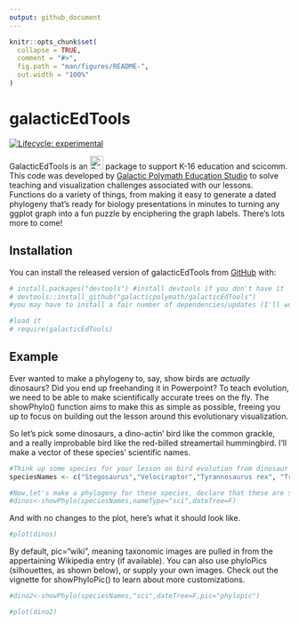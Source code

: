 ```yaml
---
output: github_document
---
```


<!-- README.md is generated from README.Rmd. Please edit that file -->

```r
knitr::opts_chunk$set(
  collapse = TRUE,
  comment = "#>",
  fig.path = "man/figures/README-",
  out.width = "100%"
)
```

# galacticEdTools

<!-- badges: start -->
[![Lifecycle: experimental](https://img.shields.io/badge/lifecycle-experimental-orange.svg)](https://lifecycle.r-lib.org/articles/stages.html#experimental)
<!-- badges: end -->

GalacticEdTools is an [<img src="man/figures/Rlogo.svg" alt="R-logo" width="24px" height="auto">](https://www.r-project.org/) package to support K-16 education and scicomm. This code was developed by [Galactic Polymath Education Studio](www.galacticpolymath.com) to solve teaching and visualization challenges associated with our lessons. Functions do a variety of things, from making it easy to generate a dated phylogeny that's ready for biology presentations in minutes to turning any ggplot graph into a fun puzzle by enciphering the graph labels. There's lots more to come!

## Installation

You can install the released version of galacticEdTools from [GitHub](https://github.com/galacticpolymath/galacticEdTools) with:

``` r
# install.packages("devtools") #install devtools if you don't have it
# devtools::install_github("galacticpolymath/galacticEdTools")
#you may have to install a fair number of dependencies/updates (I'll work on streamlining this at some point)

#load it
# require(galacticEdTools) 
```

## Example

Ever wanted to make a phylogeny to, say, show birds are *actually* dinosaurs? Did you end up freehanding it in Powerpoint? To teach evolution, we need to be able to make scientifically accurate trees on the fly. The showPhylo() function aims to make this as simple as possible, freeing you up to focus on building out the lesson around this evolutionary visualization.

So let's pick some dinosaurs, a dino-actin' bird like the common grackle, and a really improbable bird like the red-billed streamertail hummingbird. I'll make a vector of these species' scientific names.


``` r
#Think up some species for your lesson on bird evolution from dinosaur ancestors (dinos typically go by their scientific names)
speciesNames <- c("Stegosaurus","Velociraptor","Tyrannosaurus rex", "Trochilus polytmus","Quiscalus quiscula")

#Now,let's make a phylogeny for these species, declare that these are scientific names, and tell it not to scale the tree to divergence times
#dinos<-showPhylo(speciesNames,nameType="sci",dateTree=F)
```
And with no changes to the plot, here's what it should look like.
``` r
#plot(dinos)
```


By default, pic="wiki", meaning taxonomic images are pulled in from the appertaining Wikipedia entry (if available). You can also use phyloPics (silhouettes, as shown below), or supply your own images. Check out the vignette for showPhyloPic() to learn about more customizations.

``` r
#dino2<-showPhylo(speciesNames,"sci",dateTree=F,pic="phylopic")
```

```r
#plot(dino2)
```





